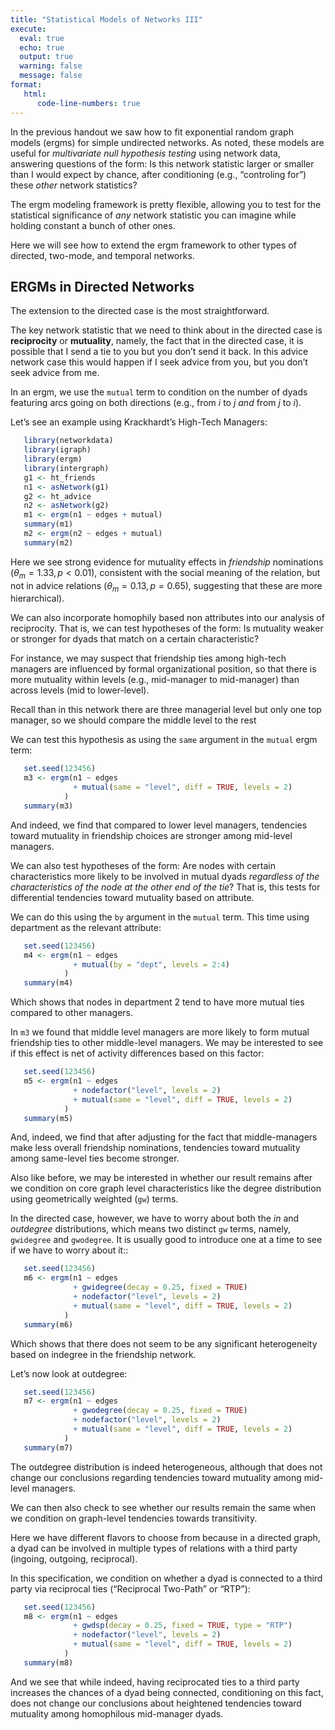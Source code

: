 ```yaml
---
title: "Statistical Models of Networks III"
execute: 
  eval: true
  echo: true
  output: true
  warning: false
  message: false
format: 
   html:
      code-line-numbers: true
---
```


In the previous handout we saw how to fit exponential random graph models (ergms) for simple undirected networks. As noted, these models are useful for *multivariate null hypothesis testing* using network data, answering questions of the form: Is this network statistic larger or smaller than I would expect by chance, after conditioning (e.g., "controling for") these *other* network statistics? 

The ergm modeling framework is pretty flexible, allowing you to test for the statistical significance of *any* network statistic you can imagine while holding constant a bunch of other ones.

Here we will see how to extend the ergm framework to other types of directed, two-mode, and temporal networks.

## ERGMs in Directed Networks

The extension to the directed case is the most straightforward.

The key network statistic that we need to think about in the directed case is **reciprocity** or **mutuality**, namely, the fact that in the directed case, it is possible that I send a tie to you but you don't send it back. In this advice network case this would happen if I seek advice from you, but you don't seek advice from me.

In an ergm, we use the `mutual` term to condition on the number of dyads featuring arcs going on both directions (e.g., from $i$ to $j$ *and* from $j$ to $i$).

Let's see an example using Krackhardt's High-Tech Managers:
   
```r
   library(networkdata)
   library(igraph)
   library(ergm)
   library(intergraph)
   g1 <- ht_friends
   n1 <- asNetwork(g1)
   g2 <- ht_advice
   n2 <- asNetwork(g2)
   m1 <- ergm(n1 ~ edges + mutual)
   summary(m1)
   m2 <- ergm(n2 ~ edges + mutual)
   summary(m2)
```

Here we see strong evidence for mutuality effects in *friendship* nominations ($\theta_m = 1.33, p < 0.01$), consistent with the social meaning of the relation, but not in advice relations ($\theta_m = 0.13, p = 0.65$), suggesting that these are more hierarchical).

We can also incorporate homophily based non attributes into our analysis of reciprocity. That is, we can test hypotheses of the form: Is mutuality weaker or stronger for dyads that match on a certain characteristic?

For instance, we may suspect that friendship ties among high-tech managers are influenced by formal organizational position, so that there is more mutuality within levels (e.g., mid-manager to mid-manager) than across levels (mid to lower-level). 

Recall than in this network there are three managerial level but only one top manager, so we should compare the middle level to the rest

We can test this hypothesis as using the `same` argument in the `mutual` ergm term:

```r
   set.seed(123456)
   m3 <- ergm(n1 ~ edges 
              + mutual(same = "level", diff = TRUE, levels = 2)
            )
   summary(m3)
```

And indeed, we find that compared to lower level managers, tendencies toward mutuality in friendship choices are stronger among mid-level managers. 

We can also test hypotheses of the form: Are nodes with certain characteristics more likely to be involved in mutual dyads *regardless of the characteristics of the node at the other end of the tie*? That is, this tests for differential tendencies toward mutuality based on attribute.

We can do this using the `by` argument in the `mutual` term. This time using department as the relevant attribute:

```r
   set.seed(123456)
   m4 <- ergm(n1 ~ edges 
              + mutual(by = "dept", levels = 2:4)
            )
   summary(m4)
```

Which shows that nodes in department 2 tend to have more mutual ties compared to other managers.

In `m3` we found that middle level managers are more likely to form mutual friendship ties to other middle-level managers. We may be interested to see if this effect is net of activity differences based on this factor:


```r
   set.seed(123456)
   m5 <- ergm(n1 ~ edges 
              + nodefactor("level", levels = 2)
              + mutual(same = "level", diff = TRUE, levels = 2)
            )
   summary(m5)
```

And, indeed, we find that after adjusting for the fact that middle-managers make less overall friendship nominations, tendencies toward mutuality among same-level ties become stronger. 

Also like before, we may be interested in whether our result remains after we condition on core graph level characteristics like the degree distribution using geometrically weighted (`gw`) terms. 

In the directed case, however, we have to worry about both the *in* and *outdegree* distributions, which means two distinct `gw` terms, namely, `gwidegree` and `gwodegree`. It is usually good to introduce one at a time to see if we have to worry about it::

```r
   set.seed(123456)
   m6 <- ergm(n1 ~ edges 
              + gwidegree(decay = 0.25, fixed = TRUE)
              + nodefactor("level", levels = 2)
              + mutual(same = "level", diff = TRUE, levels = 2)
            )
   summary(m6)
```

Which shows that there does not seem to be any significant heterogeneity based on indegree in the friendship network. 

Let's now look at outdegree:

```r
   set.seed(123456)
   m7 <- ergm(n1 ~ edges 
              + gwodegree(decay = 0.25, fixed = TRUE)
              + nodefactor("level", levels = 2)
              + mutual(same = "level", diff = TRUE, levels = 2)
            )
   summary(m7)
```

The outdegree distribution is indeed heterogeneous, although that does not change our conclusions regarding tendencies toward mutuality among mid-level managers. 

We can then also check to see whether our results remain the same when we condition on graph-level tendencies towards transitivity. 

Here we have different flavors to choose from because in a directed graph, a dyad can be involved in multiple types of relations with a third party (ingoing, outgoing, reciprocal). 

In this specification, we condition on whether a dyad is connected to a third party via reciprocal ties ("Reciprocal Two-Path" or "RTP"):

```r
   set.seed(123456)
   m8 <- ergm(n1 ~ edges 
              + gwdsp(decay = 0.25, fixed = TRUE, type = "RTP")
              + nodefactor("level", levels = 2)
              + mutual(same = "level", diff = TRUE, levels = 2)
            )
   summary(m8)
```

And we see that while indeed, having reciprocated ties to a third party increases the chances of a dyad being connected, conditioning on this fact, does not change our conclusions about heightened tendencies toward mutuality among homophilous mid-manager dyads.




